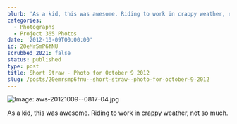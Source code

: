 ```yaml
---
blurb: 'As a kid, this was awesome. Riding to work in crappy weather, not so much.'
categories:
  - Photographs
  - Project 365 Photos
date: '2012-10-09T00:00:00'
id: 20eMrSmP6fNU
scrubbed_2021: false
status: published
type: post
title: Short Straw - Photo for October 9 2012
slug: /posts/20emrsmp6fnu--short-straw--photo-for-october-9-2012
---
```


![Image: aws-20121009--0817-04.jpg](/aws-20121009--0817-04.jpg)

As a kid, this was awesome. Riding to work in crappy weather, not so much.

